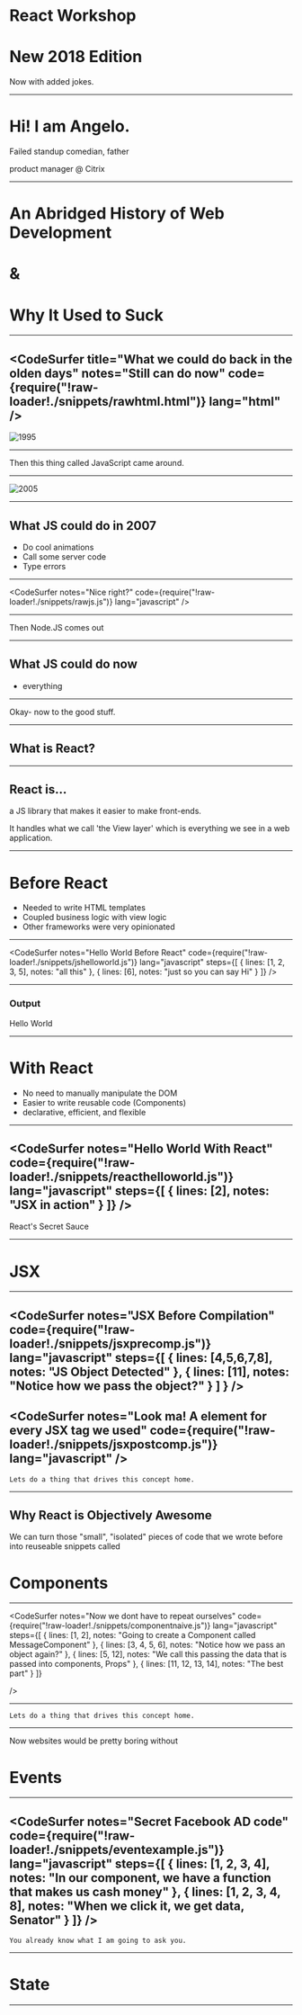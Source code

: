 
# React Workshop 

# New 2018 Edition

Now with added jokes.

---

# Hi! I am Angelo.

Failed standup comedian, father

product manager @ Citrix

---

# An Abridged History of Web Development 
# &
# Why It Used to Suck


---

<CodeSurfer
    title="What we could do back in the olden days"
    notes="Still can do now"
    code={require("!raw-loader!./snippets/rawhtml.html")}
    lang="html"
/> 
---

![1995][geocities]

[geocities]:https://thenetstorian.files.wordpress.com/2016/03/tumblr_mv2ar0gc0w1rlkewbo1_1280.png?w=840

---

Then this thing called JavaScript came around.

---

![2005][myspace]

[myspace]:http://cdn.instantshift.com/wp-content/uploads/2015/07/unconventional-ways-to-learn-web-design-01-large.jpg

---
## What JS could do in 2007

<ul>
  <Appear>
    <li>Do cool animations</li>
    <li>Call some server code</li>
    <li>Type errors</li>
  </Appear>
</ul>

---

<CodeSurfer
    notes="Nice right?"
    code={require("!raw-loader!./snippets/rawjs.js")}
    lang="javascript"
/>

---

Then Node.JS comes out

---

## What JS could do now

<ul>
  <Appear>
          <li>everything</li>
  </Appear>
</ul>

---

Okay- now to the good stuff.

---

## What is React?

---

## React is...

a JS library that makes it easier to make front-ends. 

It handles what we call 'the View layer' which is everything we see in a web application. 

---

# Before React

- Needed to write HTML templates
- Coupled business logic with view logic
- Other frameworks were very opinionated 

---
<CodeSurfer
    notes="Hello World Before React"
    code={require("!raw-loader!./snippets/jshelloworld.js")}
    lang="javascript"
    steps={[
    { lines: [1, 2, 3, 5], notes: "all this" },
    { lines: [6], notes: "just so you can say Hi" }
  ]}
/>

---
### Output

<p>Hello World</p>

---

# With React

- No need to manually manipulate the DOM
- Easier to write reusable code (Components)
- declarative, efficient, and flexible 

---
<CodeSurfer
    notes="Hello World With React"
    code={require("!raw-loader!./snippets/reacthelloworld.js")}
    lang="javascript"
    steps={[
    { lines: [2], notes: "JSX in action" }
  ]}
/>
---

React's Secret Sauce

---

# JSX

---
<CodeSurfer
    notes="JSX Before Compilation"
    code={require("!raw-loader!./snippets/jsxprecomp.js")}
    lang="javascript"
    steps={[
    { lines: [4,5,6,7,8], notes: "JS Object Detected" },
    { lines: [11], notes: "Notice how we pass the object?" }
    ]
  }
/>
---
<CodeSurfer
    notes="Look ma! A element for every JSX tag we used"
    code={require("!raw-loader!./snippets/jsxpostcomp.js")}
    lang="javascript"
/>
---
```
Lets do a thing that drives this concept home.
```
---
Why React is Objectively Awesome
---
We can turn those "small", "isolated" pieces of code that we wrote before into reuseable snippets called 

# Components
---

<CodeSurfer
    notes="Now we dont have to repeat ourselves"
    code={require("!raw-loader!./snippets/componentnaive.js")}
    lang="javascript"
    steps={[
    { lines: [1, 2], notes: "Going to create a Component called MessageComponent" },
    { lines: [3, 4, 5, 6], notes: "Notice how we pass an object again?" },
    { lines: [5, 12], notes: "We call this passing the data that is passed into components, Props" },
    { lines: [11, 12, 13, 14], notes: "The best part" }
    ]}
    
/>

---
```
Lets do a thing that drives this concept home.
```
---
Now websites would be pretty boring without
# Events

---
<CodeSurfer
    notes="Secret Facebook AD code"
    code={require("!raw-loader!./snippets/eventexample.js")}
    lang="javascript"
    steps={[
    { lines: [1, 2, 3, 4], notes: "In our component, we have a function that makes us cash money" },
    { lines: [1, 2, 3, 4, 8], notes: "When we click it, we get data, Senator" }
        ]}
/>
---
```
You already know what I am going to ask you.
```
---


# State

---

<Counter/>
